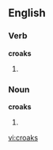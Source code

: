 ==English==
===Verb===
'''croaks'''
# {{third-person singular of|[[croak]]}}


===Noun===
'''croaks'''
# {{plural of|[[croak]]}}

[[vi:croaks]]